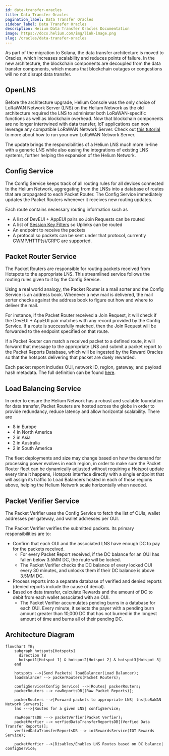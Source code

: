 ```yaml
---
id: data-transfer-oracles
title: Data Transfer Oracles
pagination_label: Data Transfer Oracles
sidebar_label: Data Transfer Oracles
description: Helium Data Transfer Oracles Documentation
image: https://docs.helium.com/img/link-image.png
slug: /oracles/data-transfer-oracles
---
```


As part of the migration to Solana, the data transfer architecture is moved to Oracles, which
increases scalability and reduces points of failure. In the new architecture, the blockchain
components are decoupled from the data transfer components, which means that blockchain outages or
congestions will no not disrupt data transfer.

## OpenLNS

Before the architecture upgrade, Helium Console was the only choice of LoRaWAN Network Server (LNS)
on the Helium Network as the old architecture required the LNS to administer both LoRaWAN-specific
functions as well as blockchain overhead. Now that blockchain components are no longer intertwined
with data transfer, IoT applications can now leverage any compatible LoRaWAN Network Server. Check
out [this tutorial](/iot/run-an-lns) to more about how to run your own LoRaWAN Network Server.

The update brings the responsibilities of a Helium LNS much more in-line with a generic LNS while
also easing the integrations of existing LNS systems, further helping the expansion of the Helium
Network.

## Config Service

The Config Service keeps track of all routing rules for all devices connected to the Helium Network,
aggregating from the LNSs into a database of routes that are propagated to each Packet Router. The
Config Service immediately updates the Packet Routers whenever it receives new routing updates.

Each route contains necessary routing information such as

- A list of DevEUI + AppEUI pairs so Join Requests can be routed
- A list of [Session Key Filters](/iot/run-an-lns/advanced-configuration) so Uplinks can be routed
- An endpoint to receive the packets
- A protocol so packets can be sent under that protocol, currently GWMP/HTTP(s)/GRPC are supported.

## Packet Router Service

The Packet Routers are responsible for routing packets received from Hotspots to the appropriate
LNS. This streamlined service follows the routing rules given to it by the Config Service.

Using a real world analogy, the Packet Router is a mail sorter and the Config Service is an address
book. Whenever a new mail is delivered, the mail sorter checks against the address book to figure
out how and where to deliver the mail.

For instance, if the Packet Router received a Join Request, it will check if the DevEUI + AppEUI
pair matches with any record provided by the Config Service. If a route is successfully matched,
then the Join Request will be forwarded to the endpoint specified on that route.

If a Packet Router can match a received packet to a defined route, it will forward that message to
the appropriate LNS and submit a packet report to the Packet Reports Database, which will be
ingested by the Reward Oracles so that the hotspots delivering that packet are duely rewarded.

Each packet report includes OUI, network ID, region, gateway, and payload hash metadata. The full
definition can be found
[here](https://github.com/helium/proto/blob/master/src/service/packet_router.proto#L8).

## Load Balancing Service

In order to ensure the Helium Network has a robust and scalable foundation for data transfer, Packet
Routers are hosted across the globe in order to provide redundancy, reduce latency and allow
horizontal scalability. There are

- 8 in Europe
- 4 in North America
- 2 in Asia
- 2 in Australia
- 2 in South America

The fleet deployments and size may change based on how the demand for processing power evolves in
each region, in order to make sure the Packet Router fleet can be dynamically adjusted without
requiring a Hotspot update every time it happens, Hotspots interface directly with a single endpoint
that will assign its traffic to Load Balancers hosted in each of those regions above, helping the
Helium Network scale horizontally when needed.

## Packet Verifier Service

The Packet Verifier uses the Config Service to fetch the list of OUIs, wallet addresses per gateway,
and wallet addresses per OUI.

The Packet Verifier verifies the submitted packets. Its primary responsibilities are to:

- Confirm that each OUI and the associated LNS have enough DC to pay for the packets received.
  - For every Packet Report received, if the DC balance for an OUI has fallen below 3.5MM DC, the
    route will be locked.
  - The Packet Verifier checks the DC balance of every locked OUI every 30 minutes, and unlocks them
    if their DC balance is above 3.5MM DC.
- Process reports into a separate database of verified and denied reports (denied reports include
  the cause of denial).
- Based on data transfer, calculate Rewards and the amount of DC to debit from each wallet
  associated with an OUI.
  - The Packet Verifier accumulates pending burns in a database for each OUI. Every minute, it
    selects the payer with a pending burn amount greater than 10,000 DC that has not burned in the
    longest amount of time and burns all of their pending DC.

## Architecture Diagram

```mermaid
flowchart TB;
    subgraph hotspots[Hotspots]
      direction TB
      hotspot1[Hotspot 1] & hotspot2[Hotspot 2] & hotspot3[Hotspot 3]
    end

    hotspots -->|Send Packets| loadBalancer(Load Balancer);
    loadBalancer --> packerRouters(Packet Routers);

    configService(Config Service) -->|Routes| packerRouters;
    packerRouters --> rawReportsDB[(Raw Packet Reports)];

    packerRouters -->|Forward packets to appropriate LNS| lns[LoRaWAN Network Servers];
    lns --->|Routes for a given LNS| configService;

    rawReportsDB ---> packetVerfier(Packet Verfier);
    packetVerfier --> verfiedDataTransferReportsDB[(Verfied Data Transfer Reports)];
    verfiedDataTransferReportsDB --> iotRewardsService(IOT Rewards Service);

    packetVerfier -->|Disables/Enables LNS Routes based on DC balance| configService;
```
